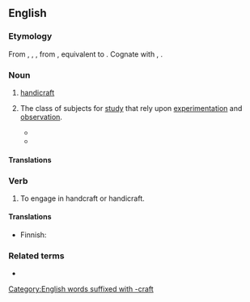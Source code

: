 ==English==

===Etymology===
From {{inh|en|enm|handcrafte}}, {{m|enm|handecraft}}, {{m|enm|hond-craft}}, from {{inh|en|ang|handcræft}}, equivalent to {{compound|en|hand|craft}}. Cognate with {{cog|nl|handkracht}}, {{cog|de|Handkraft}}.

===Noun===
{{en-noun}}

# [[handicraft]]
# {{lb|en|obsolete}} The class of subjects for [[study]] that rely upon [[experimentation]] and [[observation]].
#* {{quote-book|year=1895|title=Proceedings of the Annual Convention - Issues 8-12  |author=National Association of State Universities and Land-Grant Colleges  |page=78 |ISBN= |passage=These are, in redecraft, the English language and literature, mathematics, psychology; in '''handcraft''', the physical sciences, physics, chemistry, biology; with regular and ample laboratory work in each. }}
#* {{quote-book|year=1897|title=A Study in Black and White |author=Daniel Coit Gilman  |page=8 |ISBN= |passage=Accordingly, that institution or school is best which enforces habits of order, attention, obedience, discrimination, memory ; which then secures skill in '''handcraft''' and redecraft, and likewise shows how these habits and this skill may be applied in useful avocations. }}

====Translations====
{{trans-see|handicraft}}

===Verb===
{{en-verb}}

# To engage in handcraft or handicraft.

====Translations====
{{trans-top|to engage in handcraft or handicraft}}
* Finnish: {{t|fi|[[tehdä]] [[käsityö|käsityötä]]}}
{{trans-mid}}
{{trans-bottom}}

===Related terms===
* {{l|en|handcrafter}}

[[Category:English words suffixed with -craft]]